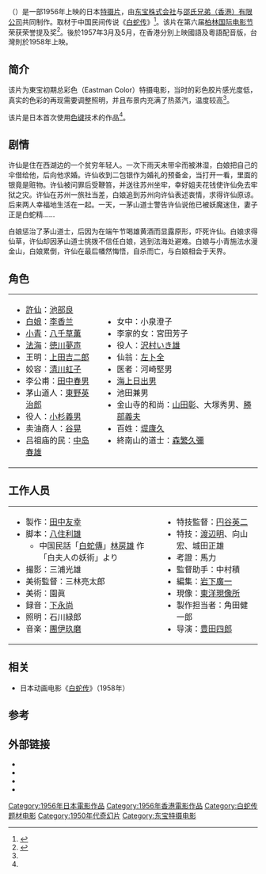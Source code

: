 {{Infobox Film
|片名          = {{lang|ja|白夫人の妖恋}} 
|電影原名      = ''{{lang|en|Madame White Snake}}''
|圖像          = 
|圖像說明      = 
|導演          = 豊田四郎 
|監製          = 
|製片          = 田中友幸 
|編劇          = 
|劇本          = 八住利雄
|故事          = 《[[白蛇传|白蛇传]]》传说<br />林房雄《白夫人の妖術》
|原著          = 
|旁白          = 
|統籌          = 
|主演          = [[池部良|池部良]]<br />[[李香兰|李香兰]]<br />[[八千草薫|八千草薫]]<br />[[清川虹子|清川虹子]]<br />[[田中春男|田中春男]]<br />[[上田吉二郎|上田吉二郎]]<br />[[東野英治郎|東野英治郎]]<br />[[左卜全|左卜全]]<br />[[谷晃|谷晃]]<br />[[宮田芳子|宮田芳子]]<br />[[徳川夢声|徳川夢声]]<br />[[小杉義男|小杉義男]]<br />[[小堀誠|小堀誠]]<br />[[沢村いき雄|沢村いき雄]]
|分級          = 
|副標題        = 
|主題曲        = 
|片頭曲        = 
|片尾曲        = 
|配樂          = 團伊玖磨
|攝影          = 三浦光雄
|剪輯          = 岩下廣一
|製片商        = {{JPN}}东宝株式会社<br />{{HKG-1945}}邵氏兄弟有限公司
|發行商        = 
|上映日期      = {{Flagicon|JPN}}　{{film date|1956|6|22}}<br>{{flagicon|TWN}}　{{start date|1958|2|}}<br>{{flagicon|USA}}　{{start date|1965|10|22}}
|發行日期      = 
|片長          = 103分钟
|產地          = {{日本電影}}<br />{{英屬香港電影}}
|語言          = 日语
|官方網站      = 
|預算          = 
|票房          = 
|中國大陸片名  = 
|香港片名      = 白蛇傳
|澳門片名      = 
|臺灣片名      = 白蛇傳
|新馬片名      = 
|sarft_id    = <!-- 公映許可號碼 -->
|amg_id      = <!-- AMG（All Media Guide）ID -->
|imdb_id     = tt0051439
}}
{{engname|《白蛇傳》|''Madame White Snake''}}（{{jpn|j= 白夫人の妖恋|hg= びゃくふじんのようれん|rm= Byaku fujin no yoren}}）是一部1956年上映的日本[[特摄片|特摄片]]，由[[东宝株式会社|东宝株式会社]]与[[邵氏兄弟（香港）|邵氏兄弟（香港）有限公司]]共同制作。取材于中国民间传说《[[白蛇传|白蛇传]]》<ref name="日本特撮・幻想">{{Cite book|language=ja |title = 日本特撮・幻想映画全集 |pages = 65 |date = 1997 |publisher = [[勁文社|勁文社]] |isbn = 4766927060 |ref = harv }}</ref>。该片在第六届[[柏林国际电影节|柏林国际电影节]]荣获荣誉提及奖<ref name="Berlinale 1956">{{cite web |url=http://www.berlinale.de/en/archiv/jahresarchive/1956/03_preistr_ger_1956/03_Preistraeger_1956.html |title=6th Berlin International Film Festival: Prize Winners |accessdate=2009-12-26 |work=berlinale.de |archive-date=2015-11-23 |archive-url=https://web.archive.org/web/20151123190645/https://www.berlinale.de/en/archiv/jahresarchive/1956/03_preistr_ger_1956/03_Preistraeger_1956.html |dead-url=no }}</ref>。後於1957年3月及5月，在香港分別上映國語及粵語配音版，台灣則於1958年上映。

== 简介 ==
该片为東宝初期总彩色（Eastman Color）特摄电影，当时的彩色胶片感光度低，真实的色彩的再现需要调整照明，并且布景内充满了热蒸汽，温度较高<ref name="日本特撮・幻想" />。

该片是日本首次使用[[色键|色键]]技术的作品<ref name="日本特撮・幻想" />。
== 剧情 ==
许仙是住在西湖边的一个贫穷年轻人。一次下雨天未带伞而被淋湿，白娘把自己的伞借给他，后向他求婚。许仙收到二包银作为婚礼的预备金，当打开一看，里面的银竟是赃物。许仙被问罪后受鞭笞，并送往苏州坐牢，幸好姐夫花钱使许仙免去牢狱之灾。许仙在苏州一旅社当差，白娘追到苏州向许仙表述衷情，求得许仙原谅。后来两人幸福地生活在一起。一天，一茅山道士警告许仙说他已被妖魔迷住，妻子正是白蛇精……

白娘惩治了茅山道士，后因为在端午节喝雄黄酒而显露原形，吓死许仙。白娘求得仙草，许仙却因茅山道士挑拨不信任白娘，逃到法海处避难。白娘与小青施法水漫金山，白娘累倒，许仙在最后幡然悔悟，自杀而亡，与白娘相会于天界。

==角色==
{|
|- valign=top
|
*[[許仙|許仙]]：[[池部良|池部良]]
*[[白娘子|白娘]]：[[李香兰|李香兰]]
*[[小青|小青]]：[[八千草薫|八千草薫]]
*[[法海_(白蛇传)|法海]]：[[徳川夢声|徳川夢声]]
*王明：[[上田吉二郎|上田吉二郎]]
*姣容：[[清川虹子|清川虹子]]
*李公甫：[[田中春男|田中春男]]
*茅山道人：[[東野英治郎|東野英治郎]]
*役人：[[小杉義男|小杉義男]]
*卖油商人：[[谷晃|谷晃]]
*吕祖庙的民：[[中岛春雄|中岛春雄]]
|
*女中：小泉澄子
*李家的女：宮田芳子
*役人：[[沢村いき雄|沢村いき雄]]
*仙翁：[[左卜全|左卜全]]
*医者：河崎堅男
*[[海上日出男|海上日出男]]
*池田兼男
*金山寺的和尚：[[山田彰|山田彰]]、大塚秀男、[[勝部義夫|勝部義夫]]
*百姓：[[堤康久|堤康久]]
*終南山的道士：[[森繁久彌|森繁久彌]]
|}

==工作人员==
{|
|- valign=top
|
*製作：[[田中友幸|田中友幸]]
*脚本：[[八住利雄|八住利雄]]
**中国民話「[[白蛇伝|白蛇傳]]」[[林房雄|林房雄]] 作「白夫人の妖術」より
*撮影：三浦光雄
*美術監督：三林亮太郎
*美術：園眞
*録音：[[下永尚|下永尚]]
*照明：石川緑郎
*音楽：[[團伊玖磨|團伊玖磨]]
|
*特技監督：[[円谷英二|円谷英二]]
*特技：[[渡辺明_(美術監督)|渡辺明]]、向山宏、城田正雄
*考證：馬力
*監督助手：中村積
*編集：[[岩下廣一|岩下廣一]]
*現像：[[IMAGICA|東洋現像所]]
*製作担当者：角田健一郎
*导演：[[豊田四郎|豊田四郎]]
|}
== 相关 ==
*日本动画电影《[[白蛇传_(动画电影)|白蛇传]]》（1958年）
== 参考 ==
{{Reflist}}
==外部链接==
*{{hkmdb title|14193}}
*{{Mtime|33403}}
*{{douban}}
*{{imdb title|0051439}}
{{白蛇传}}

{{DEFAULTSORT:Byaku fujin no yoren}}
[[Category:1956年日本電影作品|Category:1956年日本電影作品]]
[[Category:1956年香港電影作品|Category:1956年香港電影作品]]
[[Category:白蛇传题材电影|Category:白蛇传题材电影]]
[[Category:1950年代奇幻片|Category:1950年代奇幻片]]
[[Category:东宝特摄电影|Category:东宝特摄电影]]